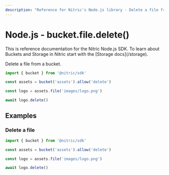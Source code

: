 ```yaml
---
description: "Reference for Nitric's Node.js library - Delete a file from a bucket."
---
```


# Node.js - bucket.file.delete()

<Note>
  This is reference documentation for the Nitric Node.js SDK. To learn about
  Buckets and Storage in Nitric start with the [Storage docs](/storage).
</Note>

Delete a file from a bucket.

```javascript
import { bucket } from '@nitric/sdk'

const assets = bucket('assets').allow('delete')

const logo = assets.file('images/logo.png')

await logo.delete()
```

## Examples

### Delete a file

```javascript
import { bucket } from '@nitric/sdk'

const assets = bucket('assets').allow('delete')

const logo = assets.file('images/logo.png')

await logo.delete()
```
